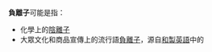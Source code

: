 '''負離子'''可能是指：
*化學上的[[离子#阴离子|陰離子]]
*大眾文化和商品宣傳上的流行語[[負離子_(流行語)|負離子]]，源自[[和製英語|和製英語]]中的{{lang|ja|マイナスイオン}}

{{Disambig|cat=三字消歧义}}